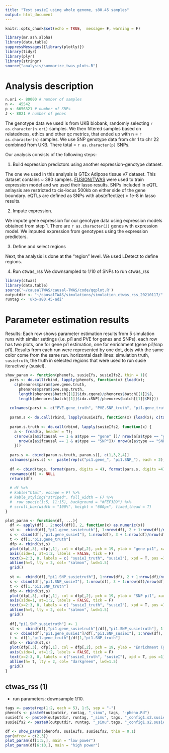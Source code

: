 ```yaml
---
title: "Test susieI using whole genome, s80.45 samples"
output: html_document
---
```


```r
knitr::opts_chunk$set(echo = TRUE,  message= F, warning = F)
```
```r
library(mr.ash.alpha)
library(data.table)
suppressMessages({library(plotly)})
library(tidyr)
library(plyr)
library(stringr)
source("analysis/summarize_twas_plots.R")
```

# Analysis description

```r
n.ori <- 80000 # number of samples
n <-  45542
p <- 6656321 # number of SNPs
J <- 8021 # number of genes
```

The genotype data we used is from UKB biobank, randomly selecting `r as.character(n.ori)` samples. We then filtered samples based on relatedness, ethics and other qc metrics, that ended up with n = `r as.character(n)` samples.  We use SNP genotype data from chr 1 to chr 22 combined from UKB. There total = `r as.character(p)` SNPs.

Our analysis consists of the following steps: 

1. Build expression predictors using another expression-genotype dataset. 

The one we used in this analysis is GTEx Adipose tissue v7 dataset. This dataset contains ~ 380 samples. [FUSION/TWAS](http://gusevlab.org/projects/fusion/) were used to train expression model and we used their lasso results. SNPs included in eQTL anlaysis are restricted to cis-locus 500kb on either side of the gene boundary. eQTLs are defined as SNPs with abs(effectize) > 1e-8 in lasso results.  

2. Impute expression. 

We impute gene expression for our genotype data using expression models obtained from step 1. There are `r as.character(J)` genes with expression model. We imputed expression from genotypes using the expression predictors. 

3. Define and select regions

Next, the analysis is done at the “region” level. We used LDetect to define regions. 

4. Run ctwas_rss
We downsampled to 1/10 of SNPs to run ctwas_rss


```r
library(ctwas)
library(data.table)
source('~/causalTWAS/causal-TWAS/code/qqplot.R')
outputdir <- "~/causalTWAS/simulations/simulation_ctwas_rss_20210117/"
runtag <- 'ukb-s80.45-adi'
```

# Parameter estimation results

Results: Each row shows parameter estimation results from 5 simulation runs with similar settings (i.e. pi1 and PVE for genes and SNPs). each row has two plots, one for gene pi1 estimation, one for enrichment (gene pi1/snp pi1). Results from each run were represented by one dot, dots with the same color come from the same run. horizontal dash lines: simulation truth,  `susietruth`, the truth in selected regions that were used to run susie iteractively (susieI). 


```r
show_param <- function(phenofs, susieIfs, susieIfs2, thin = 1){
  pars <- do.call(rbind, lapply(phenofs, function(x) {load(x); 
    c(phenores$param$pve.gene.truth,
      phenores$param$pve.snp.truth,
      length(phenores$batch[[1]]$idx.cgene)/phenores$batch[[1]]$J,
      length(phenores$batch[[1]]$idx.cSNP)/phenores$batch[[1]]$M)}))
 
  colnames(pars) <- c("PVE.gene_truth", "PVE.SNP_truth", "pi1.gene_truth", "pi1.SNP_truth")
    
  param.s <- do.call(rbind, lapply(susieIfs, function(x) {load(x); c(tail(group_prior_rec[1,][!is.na(group_prior_rec[1,])], 1), tail(group_prior_rec[2,][!is.na(group_prior_rec[1,])], 1) * thin)}) )
  
  param.s.truth <- do.call(rbind, lapply(susieIfs2, function(x) {
    a <- fread(x, header = T);
    c(nrow(a[a$ifcausal == 1 & a$type == "gene" ])/ nrow(a[a$type == "gene"]),
      nrow(a[a$ifcausal == 1 & a$type == "SNP"])/ nrow(a[a$type == "SNP"]))
    }))
  
  pars.s <- cbind(param.s.truth, param.s)[, c(1,3,2,4)]
  colnames(pars.s) <-  paste(rep(c("pi1.gene_", "pi1.SNP_"), each = 2), c("susietruth", "susieI"), sep = "")
  
  df <- cbind(tags, format(pars, digits = 4), format(pars.s, digits =4))
  rownames(df) <- NULL
  return(df)
  
  # df %>% 
  # kable("html", escape = F) %>%
  # kable_styling("striped", full_width = F) %>%
  #  row_spec(c(1:5, 11:15), background = "#FEF3B9") %>%
  # scroll_box(width = "100%", height = "600px", fixed_thead = T)
}

plot_param <- function(df, ...){
  df <- apply(df[ , 2:ncol(df)], 2, function(x) as.numeric(x))
  st <-  cbind(df[,"pi1.gene_susietruth"], 1:nrow(df), 2 + 1:nrow(df)/nrow(df)/3)
  s <- cbind(df[,"pi1.gene_susieI"], 1:nrow(df), 3 + 1:nrow(df)/nrow(df)/3)
  t <- df[1,"pi1.gene_truth"]
  dfp <- rbind(st,s)
  plot(dfp[,3], dfp[,1], col = dfp[,2], pch = 19, ylab = "gene pi1", xaxt = "n", xlab="", xlim = c(0.8, 3.5), frame.plot=FALSE, ylim = c(0, max(dfp[,1],t) *1.05), ...)
  axis(side=1, at=1:2, labels = FALSE, tick = F)
  text(x=2:3, 0, labels = c( "susieI_truth", "susieI"), xpd = T, pos =1)
  abline(h=t, lty = 2, col= "salmon", lwd=1.5)
  grid()
  
  st <-  cbind(df[,"pi1.SNP_susietruth"], 1:nrow(df), 2 + 1:nrow(df)/nrow(df)/3)
  s <- cbind(df[,"pi1.SNP_susieI"], 1:nrow(df), 3 + 1:nrow(df)/nrow(df)/3)
  t <- df[1,"pi1.SNP_truth"]
  dfp <- rbind(st,s)
  plot(dfp[,3], dfp[,1], col = dfp[,2], pch = 19, ylab = "SNP pi1", xaxt = "n", xlab="", xlim = c(0.8, 3.5), frame.plot=FALSE, ylim = c(0, max(dfp[,1],t) *1.05), ...)
  axis(side=1, at=1:2, labels = FALSE, tick = F)
  text(x=2:3, 0, labels = c( "susieI_truth", "susieI"), xpd = T, pos =1)
  abline(h=t, lty = 2, col= "salmon", lwd=1.5)
  grid()
  
  df[,"pi1.SNP_susietruth"] <- 1
  st <-  cbind(df[,"pi1.gene_susietruth"]/df[,"pi1.SNP_susietruth"], 1:nrow(df), 2 + 1:nrow(df)/nrow(df)/3)
  s <- cbind(df[,"pi1.gene_susieI"]/df[,"pi1.SNP_susieI"], 1:nrow(df), 3 + 1:nrow(df)/nrow(df)/3)
  t <- df[1,"pi1.gene_truth"]/df[1,"pi1.SNP_truth"]
  dfp <- rbind(st,s)
  plot(dfp[,3], dfp[,1], col = dfp[,2], pch = 19, ylab = "Enrichment (gene/snp)", xaxt = "n", xlab="", xlim = c(0.8, 3.5),frame.plot=FALSE, ylim = c(0, min(max(dfp[,1],t) *1.05, 150)))
  axis(side=1, at=1:2, labels = FALSE, tick = F)
  text(x=2:3, 0, labels = c("susieI_truth", "susieI"), xpd = T, pos =1)
  abline(h= t, lty = 2, col= "darkgreen", lwd=1.5)
  grid()
}

```

## ctwas_rss (1)
* run parameters: downsample 1/10. 

```r
tags <- paste(rep(1:2, each = 5), 1:5, sep = "-")
phenofs <- paste0(outputdir, runtag, "_simu", tags, "-pheno.Rd")
susieIfs <- paste0(outputdir, runtag, "_simu", tags, "_config1.s2.susieIrssres.Rd")
susieIfs2 <- paste0(outputdir, runtag, "_simu",tags, "_config1.s2.susieIrss.txt")

df <- show_param(phenofs, susieIfs, susieIfs2, thin = 0.1)
par(mfrow = c(2,3))
plot_param(df[1:5,], main = "low power")
plot_param(df[6:10,], main = "high power")
```

